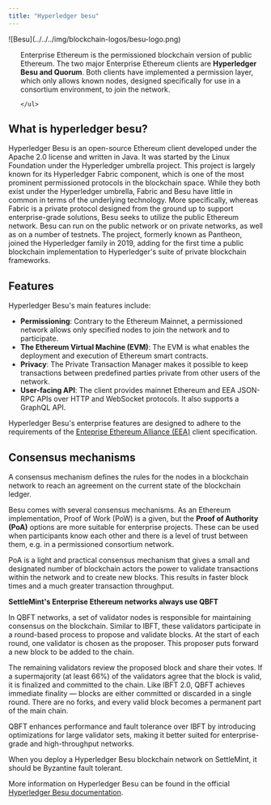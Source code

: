 ```yaml
---
title: "Hyperledger besu"
---
```


<div style={{ display: 'flex', alignItems: 'flex-start', gap: '1.5rem' }}>
  <div style={{ flex: '0 0 15%' }}>
  ![Besu](../../../img/blockchain-logos/besu-logo.png)
  </div>
  <div style={{ flex: '1', paddingLeft: '1rem' }}>
    <ul>

Enterprise Ethereum is the permissioned blockchain version of public Ethereum.
The two major Enterprise Ethereum clients are **Hyperledger Besu and Quorum**.
Both clients have implemented a permission layer, which only allows known nodes,
designed specifically for use in a consortium environment, to join the network.

    </ul>

  </div>
</div>

## What is hyperledger besu?

Hyperledger Besu is an open-source Ethereum client developed under the Apache
2.0 license and written in Java. It was started by the Linux Foundation under
the Hyperledger umbrella project. This project is largely known for its
Hyperledger Fabric component, which is one of the most prominent permissioned
protocols in the blockchain space. While they both exist under the Hyperledger
umbrella, Fabric and Besu have little in common in terms of the underlying
technology. More specifically, whereas Fabric is a private protocol designed
from the ground up to support enterprise-grade solutions, Besu seeks to utilize
the public Ethereum network. Besu can run on the public network or on private
networks, as well as on a number of testnets. The project, formerly known as
Pantheon, joined the Hyperledger family in 2019, adding for the first time a
public blockchain implementation to Hyperledger's suite of private blockchain
frameworks.

## Features

Hyperledger Besu's main features include:

- **Permissioning**: Contrary to the Ethereum Mainnet, a permissioned network
  allows only specified nodes to join the network and to participate.
- **The Ethereum Virtual Machine (EVM)**: The EVM is what enables the deployment
  and execution of Ethereum smart contracts.
- **Privacy**: The Private Transaction Manager makes it possible to keep
  transactions between predefined parties private from other users of the
  network.
- **User-facing API**: The client provides mainnet Ethereum and EEA JSON-RPC
  APIs over HTTP and WebSocket protocols. It also supports a GraphQL API.

Hyperledger Besu's enterprise features are designed to adhere to the
requirements of the
[Enteprise Ethereum Alliance (EEA)](https://entethalliance.org/) client
specification.

## Consensus mechanisms

A consensus mechanism defines the rules for the nodes in a blockchain network to
reach an agreement on the current state of the blockchain ledger.

Besu comes with several consensus mechanisms. As an Ethereum implementation,
Proof of Work (PoW) is a given, but the **Proof of Authority (PoA)** options are
more suitable for enterprise projects. These can be used when participants know
each other and there is a level of trust between them, e.g. in a permissioned
consortium network.

PoA is a light and practical consensus mechanism that gives a small and
designated number of blockchain actors the power to validate transactions within
the network and to create new blocks. This results in faster block times and a
much greater transaction throughput.

**SettleMint's Enterprise Ethereum networks always use QBFT**

In QBFT networks, a set of validator nodes is responsible for maintaining
consensus on the blockchain. Similar to IBFT, these validators participate in a
round-based process to propose and validate blocks. At the start of each round,
one validator is chosen as the proposer. This proposer puts forward a new block
to be added to the chain.

The remaining validators review the proposed block and share their votes. If a
supermajority (at least 66%) of the validators agree that the block is valid, it
is finalized and committed to the chain. Like IBFT 2.0, QBFT achieves immediate
finality — blocks are either committed or discarded in a single round. There are
no forks, and every valid block becomes a permanent part of the main chain.

QBFT enhances performance and fault tolerance over IBFT by introducing
optimizations for large validator sets, making it better suited for
enterprise-grade and high-throughput networks.

When you deploy a Hyperledger Besu blockchain network on SettleMint, it should
be Byzantine fault tolerant.

More information on Hyperledger Besu can be found in the official
[Hyperledger Besu documentation](https://besu.hyperledger.org/en/stable/).
